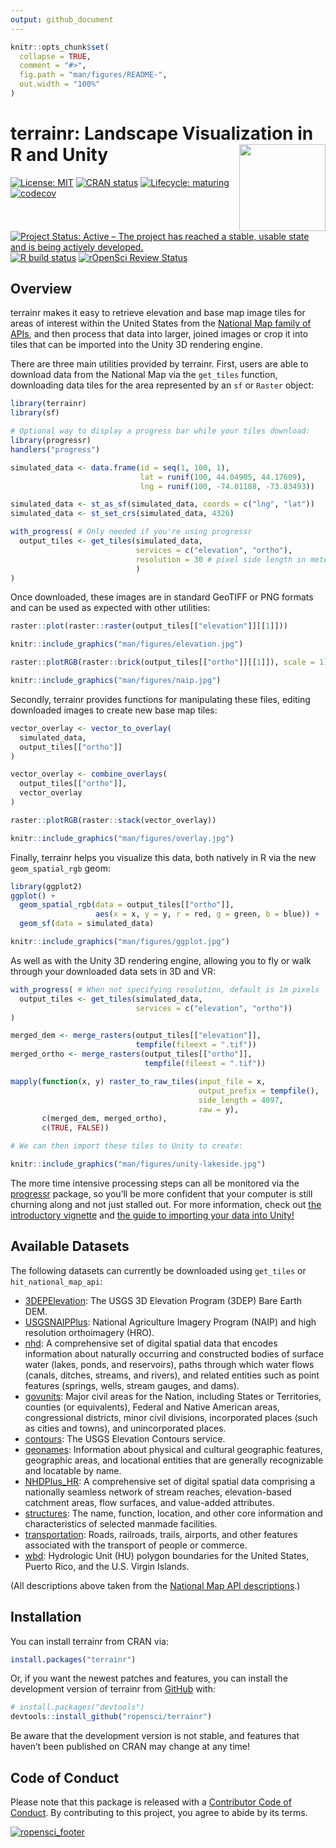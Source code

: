 ```yaml
---
output: github_document
---
```


<!-- README.md is generated from README.Rmd. Please edit that file -->

```r
knitr::opts_chunk$set(
  collapse = TRUE,
  comment = "#>",
  fig.path = "man/figures/README-",
  out.width = "100%"
)
```

# terrainr: Landscape Visualization in R and Unity <a href='https://docs.ropensci.org/terrainr/'><img src="man/figures/logo.png" align="right" height="138.5"/></a>

<!-- badges: start -->

[![License: MIT](https://img.shields.io/badge/license-MIT-green)](https://choosealicense.com/licenses/mit/) [![CRAN status](https://www.r-pkg.org/badges/version/terrainr)](https://cran.r-project.org/package=terrainr) [![Lifecycle: maturing](https://img.shields.io/badge/lifecycle-maturing-blue.svg)](https://lifecycle.r-lib.org/articles/stages.html#maturing) [![codecov](https://codecov.io/gh/ropensci/terrainr/branch/main/graph/badge.svg)](https://codecov.io/gh/ropensci/terrainr) [![Project Status: Active – The project has reached a stable, usable state and is being actively developed.](https://www.repostatus.org/badges/latest/active.svg)](https://www.repostatus.org/#active) [![R build status](https://github.com/ropensci/terrainr/workflows/R-CMD-check/badge.svg)](https://github.com/ropensci/terrainr/actions) [![rOpenSci Review Status](https://badges.ropensci.org/416_status.svg)](https://github.com/ropensci/software-review/issues/416)

<!-- badges: end -->

## Overview

terrainr makes it easy to retrieve elevation and base map image tiles for areas 
of interest within the United States from the 
[National Map family of APIs](https://apps.nationalmap.gov/services), and 
then process that data into larger, joined images or crop it into tiles that can 
be imported into the Unity 3D rendering engine.

There are three main utilities provided by terrainr. First, users are able to 
download data from the National Map via the `get_tiles` function, downloading 
data tiles for the area represented by an `sf` or `Raster` object:

```r
library(terrainr)
library(sf)

# Optional way to display a progress bar while your tiles download:
library(progressr)
handlers("progress")

simulated_data <- data.frame(id = seq(1, 100, 1),
                             lat = runif(100, 44.04905, 44.17609), 
                             lng = runif(100, -74.01188, -73.83493))

simulated_data <- st_as_sf(simulated_data, coords = c("lng", "lat"))
simulated_data <- st_set_crs(simulated_data, 4326)

with_progress( # Only needed if you're using progressr
  output_tiles <- get_tiles(simulated_data,
                            services = c("elevation", "ortho"),
                            resolution = 30 # pixel side length in meters
                            )
)
```

Once downloaded, these images are in standard GeoTIFF or PNG formats and can be 
used as expected with other utilities:

```r
raster::plot(raster::raster(output_tiles[["elevation"]][[1]]))
```

```r
knitr::include_graphics("man/figures/elevation.jpg")
```

```r
raster::plotRGB(raster::brick(output_tiles[["ortho"]][[1]]), scale = 1)
```

```r
knitr::include_graphics("man/figures/naip.jpg")
```

Secondly, terrainr provides functions for manipulating these files, editing 
downloaded images to create new base map tiles:

```r
vector_overlay <- vector_to_overlay(
  simulated_data,
  output_tiles[["ortho"]]
)

vector_overlay <- combine_overlays(
  output_tiles[["ortho"]],
  vector_overlay
)

raster::plotRGB(raster::stack(vector_overlay))
```

```r
knitr::include_graphics("man/figures/overlay.jpg")
```

Finally, terrainr helps you visualize this data, both natively in R via the new
`geom_spatial_rgb` geom:

```r
library(ggplot2)
ggplot() + 
  geom_spatial_rgb(data = output_tiles[["ortho"]],
                   aes(x = x, y = y, r = red, g = green, b = blue)) + 
  geom_sf(data = simulated_data)
```

```r
knitr::include_graphics("man/figures/ggplot.jpg")
```

As well as with the Unity 3D rendering engine, allowing you to fly or walk 
through your downloaded data sets in 3D and VR:

```r
with_progress( # When not specifying resolution, default is 1m pixels
  output_tiles <- get_tiles(simulated_data,
                            services = c("elevation", "ortho"))
)

merged_dem <- merge_rasters(output_tiles[["elevation"]], 
                            tempfile(fileext = ".tif"))
merged_ortho <- merge_rasters(output_tiles[["ortho"]], 
                              tempfile(fileext = ".tif"))

mapply(function(x, y) raster_to_raw_tiles(input_file = x, 
                                          output_prefix = tempfile(), 
                                          side_length = 4097, 
                                          raw = y),
       c(merged_dem, merged_ortho),
       c(TRUE, FALSE))

# We can then import these tiles to Unity to create:
```

```r
knitr::include_graphics("man/figures/unity-lakeside.jpg")
```

The more time intensive processing steps can all be monitored via the [progressr](https://github.com/HenrikBengtsson/progressr) package, so you'll be 
more confident that your computer is still churning along and not just stalled 
out. For more information, check out [the introductory vignette](https://docs.ropensci.org/terrainr//articles/overview.html) and 
[the guide to importing your data into Unity!](https://docs.ropensci.org/terrainr//articles/unity_instructions.html)

## Available Datasets

The following datasets can currently be downloaded using `get_tiles` or `hit_national_map_api`:

-   [3DEPElevation](https://elevation.nationalmap.gov/arcgis/rest/services/3DEPElevation/ImageServer): The USGS 3D Elevation Program (3DEP) Bare Earth DEM.
-   [USGSNAIPPlus](https://services.nationalmap.gov/arcgis/rest/services/USGSNAIPPlus/MapServer): National Agriculture Imagery Program (NAIP) and high resolution orthoimagery (HRO).
-   [nhd](https://hydro.nationalmap.gov/arcgis/rest/services/nhd/MapServer): A comprehensive set of digital spatial data that encodes information about naturally occurring and constructed bodies of surface water (lakes, ponds, and reservoirs), paths through which water flows (canals, ditches, streams, and rivers), and related entities such as point features (springs, wells, stream gauges, and dams).
-   [govunits](https://carto.nationalmap.gov/arcgis/rest/services/govunits/MapServer): Major civil areas for the Nation, including States or Territories, counties (or equivalents), Federal and Native American areas, congressional districts, minor civil divisions, incorporated places (such as cities and towns), and unincorporated places.
-   [contours](https://carto.nationalmap.gov/arcgis/rest/services/contours/MapServer): The USGS Elevation Contours service.
-   [geonames](https://carto.nationalmap.gov/arcgis/rest/services/geonames/MapServer): Information about physical and cultural geographic features, geographic areas, and locational entities that are generally recognizable and locatable by name.
-   [NHDPlus\_HR](https://hydro.nationalmap.gov/arcgis/rest/services/NHDPlus_HR/MapServer): A comprehensive set of digital spatial data comprising a nationally seamless network of stream reaches, elevation-based catchment areas, flow surfaces, and value-added attributes.
-   [structures](https://carto.nationalmap.gov/arcgis/rest/services/structures/MapServer): The name, function, location, and other core information and characteristics of selected manmade facilities.
-   [transportation](https://carto.nationalmap.gov/arcgis/rest/services/transportation/MapServer): Roads, railroads, trails, airports, and other features associated with the transport of people or commerce.
-   [wbd](https://hydro.nationalmap.gov/arcgis/rest/services/wbd/MapServer): Hydrologic Unit (HU) polygon boundaries for the United States, Puerto Rico, and the U.S. Virgin Islands.

(All descriptions above taken from the [National Map API descriptions](https://apps.nationalmap.gov/services).)

## Installation

You can install terrainr from CRAN via:

``` r
install.packages("terrainr")
```

Or, if you want the newest patches and features, you can install the development 
version of terrainr from [GitHub](https://github.com/ropensci/terrainr) with:

``` r
# install.packages("devtools")
devtools::install_github("ropensci/terrainr")
```

Be aware that the development version is not stable, and features that haven't
been published on CRAN may change at any time!

## Code of Conduct

Please note that this package is released with a [Contributor
Code of Conduct](https://ropensci.org/code-of-conduct/). 
By contributing to this project, you agree to abide by its terms.

[![ropensci_footer](https://ropensci.org/public_images/github_footer.png)](https://ropensci.org)
